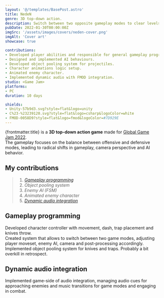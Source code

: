 ```yaml
---
layout: '@/templates/BasePost.astro'
title: NedeN
genre: 3D top-down action.
description: Switch between two opposite gameplay modes to clear levels from enemies.
pubDate: 2022-01-30T00:00:00Z
imgSrc: '/assets/images/covers/neden-cover.png'
imgAlt: 'Cover art'
showcase: true

contributions:
- Developed player abilities and responsible for general gameplay programming.
- Designed and implemented AI behaviours.
- Developed object pooling system for projectiles.
- Character animations logic setup.
- Animated enemy character.
- Implemented dynamic audio with FMOD integration.
studio: <Game Jam>
platforms:
- PC
duration: 10 days

shields:
- Unity-57b9d3.svg?style=flat&logo=unity
- C%23-%23239120.svg?style=flat&logo=csharp&logoColor=white
- FMOD-0058D9?style=flat&logo=fmod&logoColor=#7D929E
---
```


{frontmatter.title} is a <b>3D top-down action game</b> made for <a href="https://v3.globalgamejam.org/2022/games/neden-3">Global Game Jam 2022</a>.<br/>
The gameplay focuses on the balance between offensive and defensive modes, leading to radical shifts in gameplay, camera perspective and AI behavior.

<StoreLinkBanner
  gitHubUrl='https://github.com/ironcutter24/GGJ-2022'
  itchUrl='https://ironcutter24.itch.io/neden'
/>

<ProjectDetails
  role='Lead Developer'
  company={frontmatter.studio}
  platforms={frontmatter.platforms}
  time={frontmatter.duration}
/>

## My contributions

> 1. [*Gameplay programming*](#gameplay-programming)
> 1. *Object pooling system*
> 1. *Enemy AI (FSM)*
> 1. *Animated enemy character*
> 1. [*Dynamic audio integration*](#dynamic-audio-integration)

## Gameplay programming

<EmbedVideo url="https://www.youtube.com/embed/iBQxlWeNaJQ?si=qicVa-AiJ0HMrQSi" />

Developed character controller with movement, dash, trap placement and knives throw.<br/>
Created system that allows to switch between two game modes, adjusting player moveset, enemy AI, camera and post-processing accordingly.<br/>
Implemented object pooling system for knives and traps. Probably a bit overkill in retrospect.

## Dynamic audio integration

<EmbedVideo url="https://www.youtube.com/embed/b6YrhRlrm2w?si=YSAT3UcV5MSHEs8F" />

Implemented game-side of audio integration, managing audio cues for approaching enemies and music transitions for game modes and engaging in combat.
